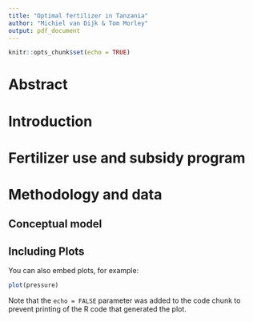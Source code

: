 ```yaml
---
title: "Optimal fertilizer in Tanzania"
author: "Michiel van Dijk & Tom Morley"
output: pdf_document
---
```


```r
knitr::opts_chunk$set(echo = TRUE)
```

# Abstract


# Introduction


# Fertilizer use and subsidy program

# Methodology and data

## Conceptual model

##

## Including Plots

You can also embed plots, for example:

```r
plot(pressure)
```

Note that the `echo = FALSE` parameter was added to the code chunk to prevent printing of the R code that generated the plot.
